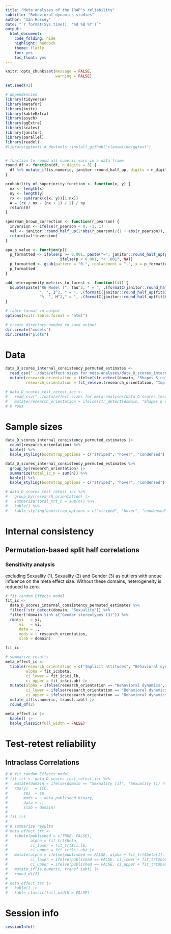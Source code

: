 ```yaml
---
title: "Meta analyses of the IRAP's reliability"
subtitle: "Behavioral dynamics studies"
author: "Ian Hussey"
date: "`r format(Sys.time(), '%d %B %Y')`"
output:
  html_document:
    code_folding: hide
    highlight: haddock
    theme: flatly
    toc: yes
    toc_float: yes
---
```


```r
knitr::opts_chunk$set(message = FALSE,
                      warning = FALSE)
```

```r

set.seed(42)

# dependencies
library(tidyverse)
library(metafor)
library(knitr)
library(kableExtra)
library(psych)
library(ggExtra)
library(scales) 
library(janitor)
library(parallel)
library(readxl)
#library(ggtext) # devtools::install_github("clauswilke/ggtext")


# function to round all numeric vars in a data frame
round_df <- function(df, n_digits = 3) {
  df %>% mutate_if(is.numeric, janitor::round_half_up, digits = n_digits)
}

probability_of_superiority_function <- function(x, y) {
  nx <- length(x)
  ny <- length(y)
  rx <- sum(rank(c(x, y))[1:nx])
  A = (rx / nx - (nx + 1) / 2) / ny
  return(A)
}

spearman_brown_correction <- function(r_pearson) {
  inversion <- ifelse(r_pearson < 0, -1, 1)
  val <- janitor::round_half_up(2*abs(r_pearson)/(1 + abs(r_pearson)), 2)
  return(val*inversion)
}

apa_p_value <- function(p){
  p_formatted <- ifelse(p >= 0.001, paste("=", janitor::round_half_up(p, 3)),
                        ifelse(p < 0.001, "< .001", NA))
  p_formatted <- gsub(pattern = "0.", replacement = ".", x = p_formatted, fixed = TRUE)
  p_formatted
}

add_heterogeneity_metrics_to_forest <- function(fit) {
  bquote(paste("RE Model (", tau^2, " = ", .(formatC(janitor::round_half_up(fit$tau2, 2))), 
               ", ", I^2, " = ", .(formatC(janitor::round_half_up(fit$I2, 1))),
               "%, ", H^2," = ", .(formatC(janitor::round_half_up(fit$H2, 2))), ")"))
}

# table format in output
options(knitr.table.format = "html") 

# create directory needed to save output
dir.create("models")
dir.create("plots")

```

# Data 

```r

data_D_scores_internal_consistency_permuted_estimates <- 
  read_csv("../data/effect sizes for meta-analyses/data_D_scores_internal_consistency_permuted_estimates.csv") |>
  mutate(research_orientation = ifelse(str_detect(domain, "Shapes & colors"), "Behavioral dynamics", "Implicit attitudes"),
         research_orientation = fct_relevel(research_orientation, "Implicit attitudes", "Behavioral dynamics"))

# data_D_scores_test_retest_icc <- 
#   read_csv("../data/effect sizes for meta-analyses/data_D_scores_test_retest_icc.csv") |>
#   mutate(research_orientation = ifelse(str_detect(domain, "Shapes & colors"), "Behavioral dynamics", "Implicit attitudes"))
# 0 rows

```

# Sample sizes

```r

data_D_scores_internal_consistency_permuted_estimates |>
  count(research_orientation) %>%
  kable() %>%
  kable_styling(bootstrap_options = c("striped", "hover", "condensed"), full_width = FALSE)

data_D_scores_internal_consistency_permuted_estimates %>%
  group_by(research_orientation) |>
  summarize(total_ic_n = sum(n)) %>%
  kable() %>%
  kable_styling(bootstrap_options = c("striped", "hover", "condensed"), full_width = FALSE)

# data_D_scores_test_retest_icc %>%
#   group_by(research_orientation) |>
#   summarize(total_trt_n = sum(n)) %>%
#   kable() %>%
#   kable_styling(bootstrap_options = c("striped", "hover", "condensed"), full_width = FALSE)

```

# Internal consistency

## Permutation-based split half correlations 

### Sensitivity analysis

excluding Sexuality (1), Sexuality (2) and Gender (3) as outliers with undue influence on the meta effect size. Without these domains, heterogeneity is reduced to zero.

```r

# fit random Effects model 
fit_ic <- 
  data_D_scores_internal_consistency_permuted_estimates %>%
  filter(!str_detect(domain, "Sexuality")) %>%
  filter(!domain %in% c("Gender stereotypes (3)")) %>%
  rma(yi   = yi, 
      vi   = vi, 
      data = .,
      mods = ~ research_orientation,
      slab = domain)

fit_ic

# summarize results
meta_effect_ic <-
  tibble(research_orientation = c("Implicit attitudes", "Behavioral dynamics"),
         alpha = fit_ic$beta,
         ci_lower = fit_ic$ci.lb, 
         ci_upper = fit_ic$ci.ub) |>
  mutate(alpha = ifelse(research_orientation == "Behavioral dynamics", alpha + fit_ic$beta[1], alpha),
         ci_lower = ifelse(research_orientation == "Behavioral dynamics", ci_lower + fit_ic$beta[1], ci_lower),
         ci_upper = ifelse(research_orientation == "Behavioral dynamics", ci_upper + fit_ic$beta[1], ci_upper)) |>
  mutate_if(is.numeric, transf.iabt) |>
  round_df(2)

meta_effect_ic |>
  kable() |>
  kable_classic(full_width = FALSE)

```

# Test-retest reliability

## Intraclass Correlations

```r

# # fit random Effects model 
# fit_trt <- data_D_scores_test_retest_icc %>%
#   mutate(domain = ifelse(domain == "Sexuality (1)", "Sexuality (1) 7-day followup", domain)) %>%
#   rma(yi   = ICC, 
#       sei  = se, 
#       mods = ~ data_published_binary,
#       data = .,
#       slab = domain)
# 
# fit_trt
# 
# # summarize results
# meta_effect_trt <-
#   tibble(published = c(TRUE, FALSE),
#          alpha = fit_trt$beta,
#          ci_lower = fit_trt$ci.lb, 
#          ci_upper = fit_trt$ci.ub) |>
#   mutate(alpha = ifelse(published == FALSE, alpha + fit_trt$beta[1], alpha),
#          ci_lower = ifelse(published == FALSE, ci_lower + fit_trt$beta[1], ci_lower),
#          ci_upper = ifelse(published == FALSE, ci_upper + fit_trt$beta[1], ci_upper)) |>
#   mutate_if(is.numeric, transf.iabt) |>
#   round_df(2)
# 
# meta_effect_trt |>
#   kable() |>
#   kable_classic(full_width = FALSE)

```

# Session info

```r

sessionInfo()

```

